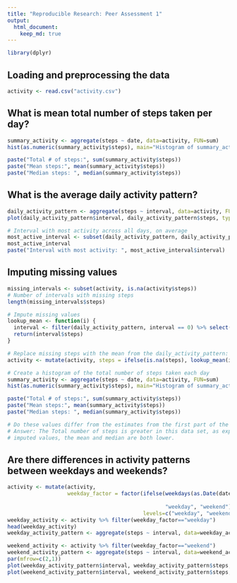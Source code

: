 ```yaml
---
title: "Reproducible Research: Peer Assessment 1"
output: 
  html_document:
    keep_md: true
---
```


```r
library(dplyr)
```

## Loading and preprocessing the data
```r
activity <- read.csv("activity.csv")
```

## What is mean total number of steps taken per day?
```r
summary_activity <- aggregate(steps ~ date, data=activity, FUN=sum)
hist(as.numeric(summary_activity$steps), main="Histogram of summary_activity$steps", xlab="Total steps")

paste("Total # of steps:", sum(summary_activity$steps))
paste("Mean steps:", mean(summary_activity$steps))
paste("Median steps: ", median(summary_activity$steps))
```


## What is the average daily activity pattern?
```r
daily_activity_pattern <- aggregate(steps ~ interval, data=activity, FUN=mean)
plot(daily_activity_pattern$interval, daily_activity_pattern$steps, type="l", main="Avg. steps per 5-minute interval", xlab="Interval", ylab="# of Steps")

# Interval with most activity across all days, on average
most_active_interval <- subset(daily_activity_pattern, daily_activity_pattern$steps == max(daily_activity_pattern$steps))
most_active_interval
paste("Interval with most activity: ", most_active_interval$interval)

```

## Imputing missing values
```r
missing_intervals <- subset(activity, is.na(activity$steps))
# Number of intervals with missing steps
length(missing_intervals$steps)

# Impute missing values
lookup_mean <- function(i) {
  interval <- filter(daily_activity_pattern, interval == 0) %>% select(steps)
  return(interval$steps)
}

# Replace missing steps with the mean from the daily_activity_pattern:
activity <- mutate(activity, steps = ifelse(is.na(steps), lookup_mean(interval), steps))

# Create a histogram of the total number of steps taken each day
summary_activity <- aggregate(steps ~ date, data=activity, FUN=sum)
hist(as.numeric(summary_activity$steps), main="Histogram of summary_activity$steps", xlab="Total steps")

paste("Total # of steps:", sum(summary_activity$steps))
paste("Mean steps:", mean(summary_activity$steps))
paste("Median steps: ", median(summary_activity$steps))

# Do these values differ from the estimates from the first part of the assignment? 
# Answer: The Total number of steps is greater in this data set, as expected. In the data set with
# imputed values, the mean and median are both lower.
```

## Are there differences in activity patterns between weekdays and weekends?
```r
activity <- mutate(activity, 
                   weekday_factor = factor(ifelse(weekdays(as.Date(date)) %in% c("Monday", "Tuesday", "Wednesday", 
                                                                                 "Thursday", "Friday"), 
                                                  "weekday", "weekend"),
                                           levels=c("weekday", "weekend")));                  
weekday_activity <- activity %>% filter(weekday_factor=="weekday")
head(weekday_activity)
weekday_activity_pattern <- aggregate(steps ~ interval, data=weekday_activity, FUN=mean)

weekend_activity <- activity %>% filter(weekday_factor=="weekend")
weekend_activity_pattern <- aggregate(steps ~ interval, data=weekend_activity, FUN=mean)
par(mfrow=c(2,1))
plot(weekday_activity_pattern$interval, weekday_activity_pattern$steps, type="l", ylab="Steps", main="Weekday activity")
plot(weekend_activity_pattern$interval, weekend_activity_pattern$steps, type="l", ylab="Steps", main="Weekend activity")
```
